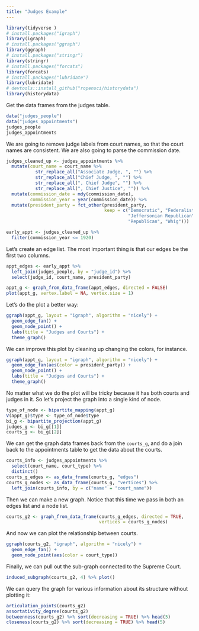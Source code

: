 ```yaml
---
title: "Judges Example"
---
```


```r
library(tidyverse )
# install.packages("igraph")
library(igraph)
# install.packages("ggraph")
library(ggraph) 
# install.packages("stringr")
library(stringr)
# install.packages("forcats")
library(forcats)
# install.packages("lubridate")
library(lubridate)
# devtools::install_github("ropensci/historydata")
library(historydata)
```

Get the data frames from the judges table.

```r
data("judges_people")
data("judges_appointments")
judges_people
judges_appointments
```

We are going to remove judge labels from court names, so that the court names are consistent. We are also going to parse the commission date.

```r
judges_cleaned_up <- judges_appointments %>% 
  mutate(court_name = court_name %>% 
           str_replace_all("Associate Judge, ", "") %>% 
           str_replace_all("Chief Judge, ", "") %>% 
           str_replace_all(", Chief Judge", "") %>% 
           str_replace_all(", Chief Justice", "")) %>% 
  mutate(commission_date = mdy(commission_date),
         commission_year = year(commission_date)) %>% 
  mutate(president_party = fct_other(president_party,
                                     keep = c("Democratic", "Federalists",
                                              "Jeffersonian Republican",
                                              "Republican", "Whig")))

early_appt <- judges_cleaned_up %>% 
  filter(commission_year <= 1920)
```

Let's create an edge list. The most important thing is that our edges be the first two columns.

```r
appt_edges <- early_appt %>% 
  left_join(judges_people, by = "judge_id") %>% 
  select(judge_id, court_name, president_party)
```

```r
appt_g <- graph_from_data_frame(appt_edges, directed = FALSE)
plot(appt_g, vertex.label = NA, vertex.size = 1)
```

Let's do the plot a better way:

```r
ggraph(appt_g, layout = "igraph", algorithm = "nicely") +
  geom_edge_fan() +
  geom_node_point() +
  labs(title = "Judges and Courts") +
  theme_graph()
```
  
We can improve this plot by cleaning up changing the colors, for instance.

```r
ggraph(appt_g, layout = "igraph", algorithm = "nicely") +
  geom_edge_fan(aes(color = president_party)) +
  geom_node_point() +
  labs(title = "Judges and Courts") +
  theme_graph()
```

No matter what we do the plot will be tricky because it has both courts and judges in it. So let's project the graph into a single kind of node.

```r
type_of_node <- bipartite_mapping(appt_g)
V(appt_g)$type <- type_of_node$type
bi_g <- bipartite_projection(appt_g)
judges_g <- bi_g[[1]]
courts_g <- bi_g[[2]]
```

We can get the graph data frames back from the `courts_g`, and do a join back to the appointments table to get the data about the courts.

```r
courts_info <- judges_appointments %>% 
  select(court_name, court_type) %>% 
  distinct()
courts_g_edges <- as_data_frame(courts_g, "edges") 
courts_g_nodes <- as_data_frame(courts_g, "vertices") %>% 
  left_join(courts_info, by = c("name" = "court_name"))
```

Then we can make a new graph. Notice that this time we pass in both an edges list and a node list.

```r
courts_g2 <- graph_from_data_frame(courts_g_edges, directed = TRUE, 
                                   vertices = courts_g_nodes)
```

And now we can plot the relationship between courts.

```r
ggraph(courts_g2, "igraph", algorithm = "nicely") +
  geom_edge_fan() + 
  geom_node_point(aes(color = court_type))
```

Finally, we can pull out the sub-graph connected to the Supreme Court.

```r
induced_subgraph(courts_g2, 4) %>% plot()
```

We can query the graph for various information about its structure without plotting it:

```r
articulation_points(courts_g2)
assortativity_degree(courts_g2)
betweenness(courts_g2) %>% sort(decreasing = TRUE) %>% head(5)
closeness(courts_g2) %>% sort(decreasing = TRUE) %>% head(5)
```

